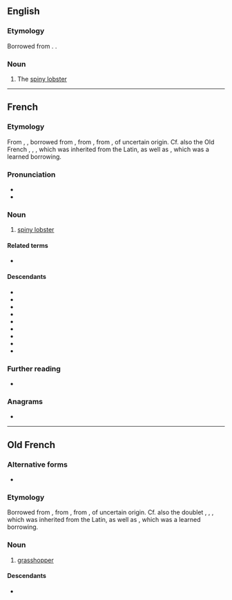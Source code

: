 ==English==

===Etymology===
Borrowed from {{bor|en|fr|langouste}}. {{doublet|en|locust}}.

===Noun===
{{en-noun}}

# The [[spiny lobster]]

----

==French==

===Etymology===
From {{inh|fr|fro|langouste}}, {{m|fro|languste}}, borrowed from {{bor|fr|pro|langosta}}, from {{der|fr|VL.|lacusta}}, from {{der|fr|la|locusta}}, of uncertain origin. Cf. also the Old French {{m|fro|laöste}}, {{m|fro|laüste}}, {{m|fro|laouste}}, which was inherited from the Latin, as well as {{m|fro|locuste}}, which was a learned borrowing.

===Pronunciation===
* {{fr-IPA}}
* {{audio|fr|Fr-langouste.ogg|Audio}}

===Noun===
{{fr-noun|f}}

# [[spiny lobster]]

====Related terms====
* {{l|fr|langoustine}}

====Descendants====
* {{desc|cs|langusta|bor=1}}
* {{desc|da|languster|bor=1}}
* {{desc|en|langouste|bor=1}}
* {{desc|fi|langusti|bor=1}}
* {{desc|nl|langoest|bor=1}}
* {{desc|de|Languste|bor=1}}
* {{desc|pl|langusta|bor=1}}
* {{desc|ru|лангу́ст|bor=1}}
* {{desc|es|langosta|bor=1}}

===Further reading===
* {{R:TLFi}}

===Anagrams===
* {{l|fr|soulagent}}

{{C|fr|Mollusks}}

----

==Old French==

===Alternative forms===
* {{l|fro|languste}}

===Etymology===
Borrowed from {{bor|fro|pro|langosta}}, from {{der|fro|VL.|lacusta}}, from {{der|fro|la|locusta}}, of uncertain origin. Cf. also the doublet {{m|fro|laöste}}, {{m|fro|laüste}}, {{m|fro|laouste}}, which was inherited from the Latin, as well as {{m|fro|locuste}}, which was a learned borrowing.

===Noun===
{{fro-noun|f}}

# [[grasshopper]]

====Descendants====
* {{desc|fr|langouste}} {{see desc}}